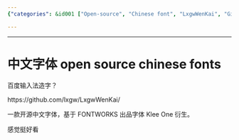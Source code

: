 ```yaml
---
{"categories": &id001 ["Open-source", "Chinese font", "LxgwWenKai", "GitHub", "Klee One font", "Font design", "Typography"], "category": "Open-source Chinese Fonts", "date": "2022-11-22 14:56:56", "description": "LxgwWenKai is an open-source Chinese font inspired by the Klee One font, available on GitHub. It features a clean and modern appearance that is suitable for various design projects.", "tags": *id001, "title": "Introducing The Open-Source Chinese Font 'Lxgwwenkai' Based On Klee One"}

---
```


------

# 中文字体 open source chinese fonts

百度输入法造字？

https://github.com/lxgw/LxgwWenKai/

一款开源中文字体，基于 FONTWORKS 出品字体 Klee One 衍生。

感觉挺好看

